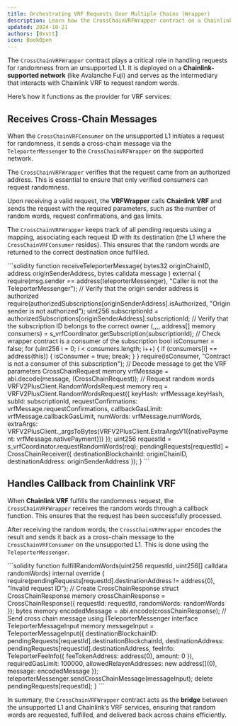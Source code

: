 ```yaml
---
title: Orchestrating VRF Requests Over Multiple Chains (Wrapper)
description: Learn how the CrossChainVRFWrapper contract on a Chainlink-supported L1 handles cross-chain requests for VRF.
updated: 2024-10-21
authors: [0xstt]
icon: BookOpen
---
```



The `CrossChainVRFWrapper` contract plays a critical role in handling requests for randomness from an unsupported L1. It is deployed on a **Chainlink-supported network** (like Avalanche Fuji) and serves as the intermediary that interacts with Chainlink VRF to request random words.

Here’s how it functions as the provider for VRF services:

## Receives Cross-Chain Messages

<Steps>
<Step>

When the `CrossChainVRFConsumer` on the unsupported L1 initiates a request for randomness, it sends a cross-chain message via the `TeleporterMessenger` to the `CrossChainVRFWrapper` on the supported network.

</Step>
<Step>

The `CrossChainVRFWrapper` verifies that the request came from an authorized address. This is essential to ensure that only verified consumers can request randomness.

</Step>
<Step>

Upon receiving a valid request, the **VRFWrapper** calls **Chainlink VRF** and sends the request with the required parameters, such as the number of random words, request confirmations, and gas limits.

</Step>
<Step>

The `CrossChainVRFWrapper` keeps track of all pending requests using a mapping, associating each request ID with its destination (the L1 where the `CrossChainVRFConsumer` resides). This ensures that the random words are returned to the correct destination once fulfilled.

</Step>
</Steps>

<Accordions>
<Accordion title="Implementation">
```solidity
function receiveTeleporterMessage(
    bytes32 originChainID,
    address originSenderAddress,
    bytes calldata message
) external {
    require(msg.sender == address(teleporterMessenger), "Caller is not the TeleporterMessenger");
    // Verify that the origin sender address is authorized
    require(authorizedSubscriptions[originSenderAddress].isAuthorized, "Origin sender is not authorized");
    uint256 subscriptionId = authorizedSubscriptions[originSenderAddress].subscriptionId;
    // Verify that the subscription ID belongs to the correct owner
    (,,,, address[] memory consumers) = s_vrfCoordinator.getSubscription(subscriptionId);
    // Check wrapper contract is a consumer of the subscription
    bool isConsumer = false;
    for (uint256 i = 0; i < consumers.length; i++) {
        if (consumers[i] == address(this)) {
            isConsumer = true;
            break;
        }
    }
    require(isConsumer, "Contract is not a consumer of this subscription");
    // Decode message to get the VRF parameters
    CrossChainRequest memory vrfMessage = abi.decode(message, (CrossChainRequest));
    // Request random words
    VRFV2PlusClient.RandomWordsRequest memory req = VRFV2PlusClient.RandomWordsRequest({
        keyHash: vrfMessage.keyHash,
        subId: subscriptionId,
        requestConfirmations: vrfMessage.requestConfirmations,
        callbackGasLimit: vrfMessage.callbackGasLimit,
        numWords: vrfMessage.numWords,
        extraArgs: VRFV2PlusClient._argsToBytes(VRFV2PlusClient.ExtraArgsV1({nativePayment: vrfMessage.nativePayment}))
    });
    uint256 requestId = s_vrfCoordinator.requestRandomWords(req);
    pendingRequests[requestId] = CrossChainReceiver({
        destinationBlockchainId: originChainID,
        destinationAddress: originSenderAddress
    });
}   
```
</Accordion>
</Accordions>

## Handles Callback from Chainlink VRF

<Steps>
<Step>

When **Chainlink VRF** fulfills the randomness request, the `CrossChainVRFWrapper` receives the random words through a callback function. This ensures that the request has been successfully processed.

</Step>
<Step>

After receiving the random words, the `CrossChainVRFWrapper` encodes the result and sends it back as a cross-chain message to the `CrossChainVRFConsumer` on the unsupported L1. This is done using the `TeleporterMessenger`.

</Step>
</Steps>

<Accordions>
<Accordion title="Implementation">
```solidity
function fulfillRandomWords(uint256 requestId, uint256[] calldata randomWords) internal override {
    require(pendingRequests[requestId].destinationAddress != address(0), "Invalid request ID");
    // Create CrossChainResponse struct
    CrossChainResponse memory crossChainResponse = CrossChainResponse({
        requestId: requestId,
        randomWords: randomWords
    });
    bytes memory encodedMessage = abi.encode(crossChainResponse);
    // Send cross chain message using ITeleporterMessenger interface
    TeleporterMessageInput memory messageInput = TeleporterMessageInput({
        destinationBlockchainID: pendingRequests[requestId].destinationBlockchainId,
        destinationAddress: pendingRequests[requestId].destinationAddress,
        feeInfo: TeleporterFeeInfo({ feeTokenAddress: address(0), amount: 0 }),
        requiredGasLimit: 100000,
        allowedRelayerAddresses: new address[](0),
        message: encodedMessage
    });
    teleporterMessenger.sendCrossChainMessage(messageInput);
    delete pendingRequests[requestId];
}
```
</Accordion>
</Accordions>

In summary, the `CrossChainVRFWrapper` contract acts as the **bridge** between the unsupported L1 and Chainlink’s VRF services, ensuring that random words are requested, fulfilled, and delivered back across chains efficiently.
